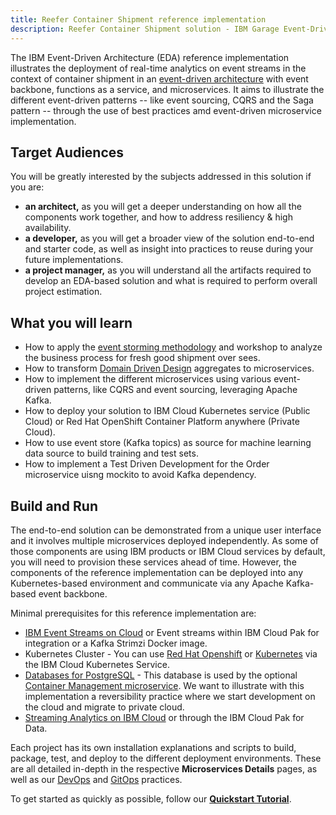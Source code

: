 ```yaml
---
title: Reefer Container Shipment reference implementation
description: Reefer Container Shipment solution - IBM Garage Event-Driven Architecture reference implementation
---
```


The IBM Event-Driven Architecture (EDA) reference implementation illustrates the deployment of real-time analytics on event streams in the context of container shipment in an [event-driven architecture](https://ibm-cloud-architecture.github.io/refarch-eda/) with event backbone, functions as a service, and microservices. It aims to illustrate the different event-driven patterns -- like event sourcing, CQRS and the Saga pattern -- through the use of best practices amd event-driven microservice implementation.

## Target Audiences

You will be greatly interested by the subjects addressed in this solution if you are:

* **an architect,** as you will get a deeper understanding on how all the components work together, and how to address resiliency & high availability.
* **a developer,** as you will get a broader view of the solution end-to-end and starter code, as well as insight into practices to reuse during your future implementations.
* **a project manager,** as you will understand all the artifacts required to develop an EDA-based solution and what is required to perform overall project estimation.

## What you will learn

* How to apply the [event storming methodology](/implementation/event-storming-analysis/) and workshop to analyze the business process for fresh good shipment over sees.
* How to transform [Domain Driven Design](/implementation/domain-driven-design/) aggregates to microservices.
* How to implement the different microservices using various event-driven patterns, like CQRS and event sourcing, leveraging Apache Kafka.
* How to deploy your solution to IBM Cloud Kubernetes service (Public Cloud) or Red Hat OpenShift Container Platform anywhere (Private Cloud).
* How to use event store (Kafka topics) as source for machine learning data source to build training and test sets.
* How to implement a Test Driven Development for the Order microservice uisng mockito to avoid Kafka dependency.

## Build and Run

The end-to-end solution can be demonstrated from a unique user interface and it involves multiple microservices deployed independently. As some of those components are using IBM products or IBM Cloud services by default, you will need to provision these services ahead of time. However, the components of the reference implementation can be deployed into any Kubernetes-based environment and communicate via any Apache Kafka-based event backbone.

Minimal prerequisites for this reference implementation are:

* [IBM Event Streams on Cloud](https://cloud.ibm.com/catalog/services/event-streams) or Event streams within IBM Cloud Pak for integration or a Kafka Strimzi Docker image.
* Kubernetes Cluster - You can use [Red Hat Openshift](https://cloud.ibm.com/kubernetes/catalog/create?platformType=openshift) or [Kubernetes](https://cloud.ibm.com/kubernetes/catalog/create) via the IBM Cloud Kubernetes Service.
* [Databases for PostgreSQL](https://cloud.ibm.com/catalog/services/databases-for-postgresql) - This database is used by the optional [Container Management microservice](microservices/container-management/). We want to illustrate with this implementation a reversibility practice where we start development on the cloud and migrate to private cloud.
* [Streaming Analytics on IBM Cloud](https://cloud.ibm.com/catalog/services/streaming-analytics) or through the IBM Cloud Pak for Data.

Each project has its own installation explanations and scripts to build, package, test, and deploy to the different deployment environments. These are all detailed in-depth in the respective **Microservices Details** pages, as well as our [DevOps](/implementation/devops/) and [GitOps](/implementation/gitops/) practices.

To get started as quickly as possible, follow our **[Quickstart Tutorial](/business-scenario/quickstart-tutorial/)**.
